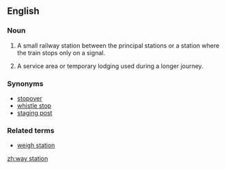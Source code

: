 ==English==

===Noun===
{{en-noun|sg=[[way]] [[station]]}}

# A small railway station between the principal stations or a station where the train stops only on a signal.
# {{figurative}} A service area or temporary lodging used during a longer journey.

===Synonyms===
* [[stopover]] 
* [[whistle stop]]
* [[staging post]]

===Related terms===
<!--* [[mansio]] (Latin)-->
* [[weigh station]]

[[zh:way station]]